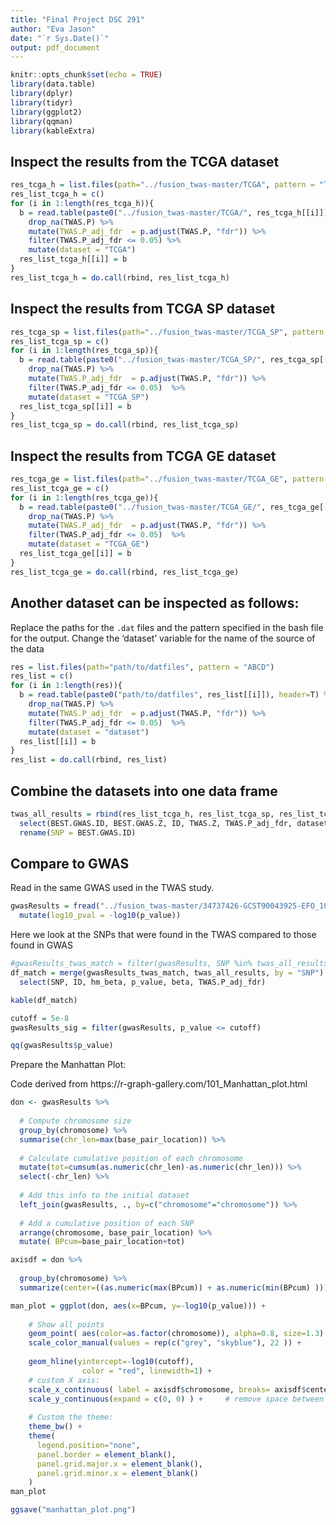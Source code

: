 ```yaml
---
title: "Final Project DSC 291"
author: "Eva Jason"
date: "`r Sys.Date()`"
output: pdf_document
---
```


```r
knitr::opts_chunk$set(echo = TRUE)
library(data.table)
library(dplyr)
library(tidyr)
library(ggplot2)
library(qqman)
library(kableExtra)
```

## Inspect the results from the TCGA dataset

```r
res_tcga_h = list.files(path="../fusion_twas-master/TCGA", pattern = "TCGA")
res_list_tcga_h = c()
for (i in 1:length(res_tcga_h)){
  b = read.table(paste0("../fusion_twas-master/TCGA/", res_tcga_h[[i]]), header=T) %>%
    drop_na(TWAS.P) %>%
    mutate(TWAS.P_adj_fdr  = p.adjust(TWAS.P, "fdr")) %>%
    filter(TWAS.P_adj_fdr <= 0.05) %>%
    mutate(dataset = "TCGA")
  res_list_tcga_h[[i]] = b
}
res_list_tcga_h = do.call(rbind, res_list_tcga_h)
```

## Inspect the results from TCGA SP dataset

```r
res_tcga_sp = list.files(path="../fusion_twas-master/TCGA_SP", pattern = "TCGA")
res_list_tcga_sp = c()
for (i in 1:length(res_tcga_sp)){
  b = read.table(paste0("../fusion_twas-master/TCGA_SP/", res_tcga_sp[[i]]), header=T) %>%
    drop_na(TWAS.P) %>%
    mutate(TWAS.P_adj_fdr  = p.adjust(TWAS.P, "fdr")) %>%
    filter(TWAS.P_adj_fdr <= 0.05)  %>%
    mutate(dataset = "TCGA_SP")
  res_list_tcga_sp[[i]] = b
}
res_list_tcga_sp = do.call(rbind, res_list_tcga_sp)
```

## Inspect the results from TCGA GE dataset

```r
res_tcga_ge = list.files(path="../fusion_twas-master/TCGA_GE", pattern = "TCGA")
res_list_tcga_ge = c()
for (i in 1:length(res_tcga_ge)){
  b = read.table(paste0("../fusion_twas-master/TCGA_GE/", res_tcga_ge[[i]]), header=T) %>%
    drop_na(TWAS.P) %>%
    mutate(TWAS.P_adj_fdr  = p.adjust(TWAS.P, "fdr")) %>%
    filter(TWAS.P_adj_fdr <= 0.05)  %>%
    mutate(dataset = "TCGA_GE")
  res_list_tcga_ge[[i]] = b
}
res_list_tcga_ge = do.call(rbind, res_list_tcga_ge)
```

## Another dataset can be inspected as follows:

Replace the paths for the `.dat` files and the pattern specified in the bash 
file for the output. Change the 'dataset' variable for the name of the source of
the data

```r
res = list.files(path="path/to/datfiles", pattern = "ABCD")
res_list = c()
for (i in 1:length(res)){
  b = read.table(paste0("path/to/datfiles", res_list[[i]]), header=T) %>%
    drop_na(TWAS.P) %>%
    mutate(TWAS.P_adj_fdr  = p.adjust(TWAS.P, "fdr")) %>%
    filter(TWAS.P_adj_fdr <= 0.05)  %>%
    mutate(dataset = "dataset")
  res_list[[i]] = b
}
res_list = do.call(rbind, res_list)
```

## Combine the datasets into one data frame

```r
twas_all_results = rbind(res_list_tcga_h, res_list_tcga_sp, res_list_tcga_ge) %>%
  select(BEST.GWAS.ID, BEST.GWAS.Z, ID, TWAS.Z, TWAS.P_adj_fdr, dataset) %>%
  rename(SNP = BEST.GWAS.ID)
```

## Compare to GWAS

Read in the same GWAS used in the TWAS study.

```r
gwasResults = fread("../fusion_twas-master/34737426-GCST90043925-EFO_1000326.rename.h.tsv") %>%
  mutate(log10_pval = -log10(p_value))
```
Here we look at the SNPs that were found in the TWAS compared to those found in GWAS

```r
#gwasResults_twas_match = filter(gwasResults, SNP %in% twas_all_results$SNP)
df_match = merge(gwasResults_twas_match, twas_all_results, by = "SNP") %>%
  select(SNP, ID, hm_beta, p_value, beta, TWAS.P_adj_fdr)

kable(df_match)
```

```r
cutoff = 5e-8
gwasResults_sig = filter(gwasResults, p_value <= cutoff)
```

```r
qq(gwasResults$p_value)
```

Prepare the Manhattan Plot:

Code derived from https://r-graph-gallery.com/101_Manhattan_plot.html

```r
don <- gwasResults %>% 
  
  # Compute chromosome size
  group_by(chromosome) %>% 
  summarise(chr_len=max(base_pair_location)) %>% 
  
  # Calculate cumulative position of each chromosome
  mutate(tot=cumsum(as.numeric(chr_len)-as.numeric(chr_len))) %>%
  select(-chr_len) %>%
  
  # Add this info to the initial dataset
  left_join(gwasResults, ., by=c("chromosome"="chromosome")) %>%
  
  # Add a cumulative position of each SNP
  arrange(chromosome, base_pair_location) %>%
  mutate( BPcum=base_pair_location+tot)

axisdf = don %>%
  
  group_by(chromosome) %>%
  summarize(center=((as.numeric(max(BPcum)) + as.numeric(min(BPcum) ))) / 2 )
```


```r
man_plot = ggplot(don, aes(x=BPcum, y=-log10(p_value))) +
    
    # Show all points
    geom_point( aes(color=as.factor(chromosome)), alpha=0.8, size=1.3) +
    scale_color_manual(values = rep(c("grey", "skyblue"), 22 )) +
    
    geom_hline(yintercept=-log10(cutoff), 
                color = "red", linewidth=1) +
    # custom X axis:
    scale_x_continuous( label = axisdf$chromosome, breaks= axisdf$center ) +
    scale_y_continuous(expand = c(0, 0) ) +     # remove space between plot area and x axis
  
    # Custom the theme:
    theme_bw() +
    theme( 
      legend.position="none",
      panel.border = element_blank(),
      panel.grid.major.x = element_blank(),
      panel.grid.minor.x = element_blank()
    )
man_plot

ggsave("manhattan_plot.png")
```




